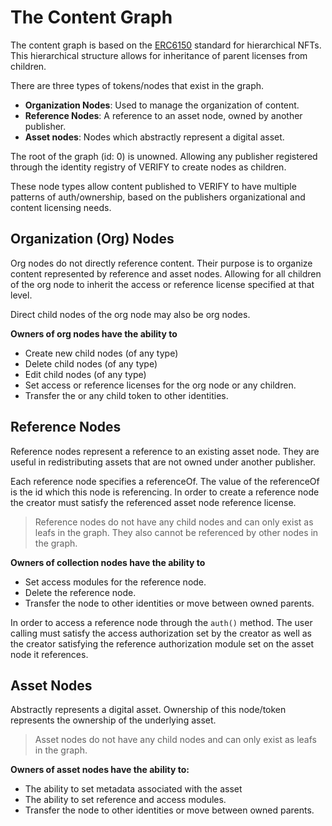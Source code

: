 # The Content Graph

The content graph is based on the [ERC6150](https://eips.ethereum.org/EIPS/eip-6150) standard for hierarchical NFTs. This hierarchical
structure allows for inheritance of parent licenses from children.

There are three types of tokens/nodes that exist in the graph.

- **Organization Nodes**: Used to manage the organization of content.
- **Reference Nodes**: A reference to an asset node, owned by another publisher.
- **Asset nodes**: Nodes which abstractly represent a digital asset.

The root of the graph (id: 0) is unowned. Allowing any publisher registered through the identity registry of VERIFY to create nodes as children.

These node types allow content published to VERIFY to have multiple patterns of auth/ownership, based on the publishers organizational
and content licensing needs.

## Organization (Org) Nodes

Org nodes do not directly reference content. Their purpose is to organize content represented by reference and asset nodes. Allowing for all children of the org node
to inherit the access or reference license specified at that level.

Direct child nodes of the org node may also be org nodes.

**Owners of org nodes have the ability to**

- Create new child nodes (of any type)
- Delete child nodes (of any type)
- Edit child nodes (of any type)
- Set access or reference licenses for the org node or any children.
- Transfer the or any child token to other identities.

## Reference Nodes

Reference nodes represent a reference to an existing asset node. They are useful in redistributing assets that are not owned under another publisher.

Each reference node specifies a referenceOf. The value of the referenceOf is the id which this node is referencing. In order to create a 
reference node the creator must satisfy the referenced asset node reference license.

> Reference nodes do not have any child nodes and can only exist as leafs in the graph. They also cannot be referenced by other nodes in the graph.

**Owners of collection nodes have the ability to**

- Set access modules for the reference node.
- Delete the reference node.
- Transfer the node to other identities or move between owned parents.

In order to access a reference node through the `auth()` method. The user calling must satisfy the access authorization set by the creator as well as
the creator satisfying the reference authorization module set on the asset node it references.

## Asset Nodes

Abstractly represents a digital asset. Ownership of this node/token represents the ownership of the underlying asset.

> Asset nodes do not have any child nodes and can only exist as leafs in the graph.

**Owners of asset nodes have the ability to:**

- The ability to set metadata associated with the asset
- The ability to set reference and access modules.
- Transfer the node to other identities or move between owned parents.